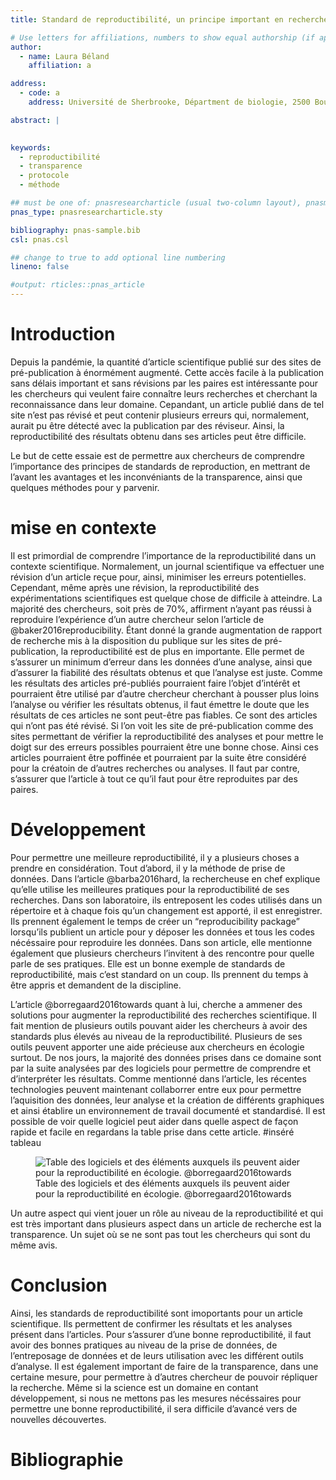 ```yaml
---
title: Standard de reproductibilité, un principe important en recherche.   

# Use letters for affiliations, numbers to show equal authorship (if applicable) and to indicate the corresponding author
author:
  - name: Laura Béland
    affiliation: a

address:
  - code: a
    address: Université de Sherbrooke, Départment de biologie, 2500 Boulevard de l'Université, Sherbrooke, Québec, J1K 2R1

abstract: |
  

keywords:
  - reproductibilité
  - transparence
  - protocole
  - méthode

## must be one of: pnasresearcharticle (usual two-column layout), pnasmathematics (one column layout), or pnasinvited (invited submissions only)
pnas_type: pnasresearcharticle.sty

bibliography: pnas-sample.bib
csl: pnas.csl

## change to true to add optional line numbering
lineno: false

#output: rticles::pnas_article
---
```


# Introduction

Depuis la pandémie, la quantité d'article scientifique publié sur des sites de pré-publication à énormément augmenté. Cette accès facile à la publication sans délais important et sans révisions par les paires est intéressante pour les chercheurs qui veulent faire connaître leurs recherches et cherchant la reconnaissance dans leur domaine. Cepandant, un article publié dans de tel site n'est pas révisé et peut contenir plusieurs erreurs qui, normalement, aurait pu être détecté avec la publication par des réviseur. Ainsi, la reproductibilité des résultats obtenu dans ses articles peut être difficile.

Le but de cette essaie est de permettre aux chercheurs de comprendre l'importance des principes de standards de reproduction, en mettrant de l'avant les avantages et les inconvéniants de la transparence, ainsi que quelques méthodes pour y parvenir.

# mise en contexte

Il est primordial de comprendre l'importance de la reproductibilité dans un contexte scientifique. Normalement, un journal scientifique va effectuer une révision d'un article reçue pour, ainsi, minimiser les erreurs potentielles. Cependant, même après une révision, la reproductibilité des expérimentations scientifiques est quelque chose de difficile à atteindre. La majorité des chercheurs, soit près de 70%, affirment n'ayant pas réussi à reproduire l'expérience d'un autre chercheur selon l'article de @baker2016reproducibility. Étant donné la grande augmentation de rapport de recherche mis à la disposition du publique sur les sites de pré-publication, la reproductibilité est de plus en importante. Elle permet de s'assurer un minimum d'erreur dans les données d'une analyse, ainsi que d'assurer la fiabilité des résultats obtenus et que l'analyse est juste. Comme les résultats des articles pré-publiés pourraient faire l'objet d'intérêt et pourraient être utilisé par d'autre chercheur cherchant à pousser plus loins l'analyse ou vérifier les résultats obtenus, il faut émettre le doute que les résultats de ces articles ne sont peut-être pas fiables. Ce sont des articles qui n'ont pas été révisé. Si l'on voit les site de pré-publication comme des sites permettant de vérifier la reproductibilité des analyses et pour mettre le doigt sur des erreurs possibles pourraient être une bonne chose. Ainsi ces articles pourraient être poffinée et pourraient par la suite être considéré pour la créatoin de d'autres recherches ou analyses. Il faut par contre, s'assurer que l'article à tout ce qu'il faut pour être reproduites par des paires.

# Développement

Pour permettre une meilleure reproductibilité, il y a plusieurs choses a prendre en considération. Tout d'abord, il y la méthode de prise de données. Dans l'article @barba2016hard, la rechercheuse en chef explique qu'elle utilise les meilleures pratiques pour la reproductibilité de ses recherches. Dans son laboratoire, ils entreposent les codes utilisés dans un répertoire et à chaque fois qu'un changement est apporté, il est enregistrer. Ils prennent également le temps de créer un "reproducibility package" lorsqu'ils publient un article pour y déposer les données et tous les codes nécéssaire pour reproduire les données. Dans son article, elle mentionne également que plusieurs chercheurs l'invitent à des rencontre pour quelle parle de ses pratiques. Elle est un bonne exemple de standards de reproductibilité, mais c'est standard on un coup. Ils prennent du temps à être appris et demandent de la discipline.

L'article @borregaard2016towards quant à lui, cherche a ammener des solutions pour augmenter la reproductibilité des recherches scientifique. Il fait mention de plusieurs outils pouvant aider les chercheurs à avoir des standards plus élevés au niveau de la reproductibilité. Plusieurs de ses outils peuvent apporter une aide précieuse aux chercheurs en écologie surtout. De nos jours, la majorité des données prises dans ce domaine sont par la suite analysées par des logiciels pour permettre de comprendre et d'interpréter les résultats. Comme mentionné dans l'article, les récentes technologies peuvent maintenant collaborrer entre eux pour permettre l'aquisition des données, leur analyse et la création de différents graphiques et ainsi établire un environnement de travail documenté et standardisé. Il est possible de voir quelle logiciel peut aider dans quelle aspect de façon rapide et facile en regardans la table prise dans cette article. #inséré tableau

![Table des logiciels et des éléments auxquels ils peuvent aider pour la reproductibilité en écologie. @borregaard2016towards](images/Borregaard2016.png)

Un autre aspect qui vient jouer un rôle au niveau de la reproductibilité et qui est très important dans plusieurs aspect dans un article de recherche est la transparence. Un sujet où se ne sont pas tout les chercheurs qui sont du même avis.

# Conclusion

Ainsi, les standards de reproductibilité sont imoportants pour un article scientifique. Ils permettent de confirmer les résultats et les analyses présent dans l'articles. Pour s'assurer d'une bonne reproductibilité, il faut avoir des bonnes pratiques au niveau de la prise de données, de l'entreposage de données et de leurs utilisation avec les différent outils d'analyse. Il est également important de faire de la transparence, dans une certaine mesure, pour permettre à d'autres chercheur de pouvoir répliquer la recherche. Même si la science est un domaine en contant développement, si nous ne mettons pas les mesures nécéssaires pour permettre une bonne reproductibilité, il sera difficile d'avancé vers de nouvelles découvertes.

\newpage

# Bibliographie {.unnumbered}

